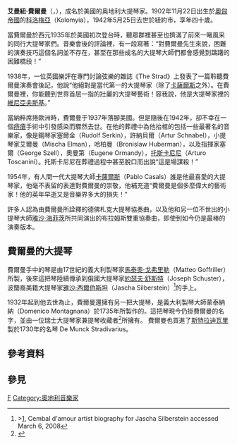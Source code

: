 '''艾曼紐·費爾曼'''（{{lang-de|Emanuel Feuermann}}，{{bd|1902年|11月22日|1942年|5月25日|catIdx=F}}），成名於美國的奥地利大提琴家。1902年11月22日出生於[[奧匈帝國|奧匈帝國]]的[[科洛梅亞|科洛梅亞]]（Kolomyia），1942年5月25日去世於紐約市，享年四十歲。

當費爾曼於西元1935年於美國初次登台時，聽眾群裡甚至也擠滿了前來一睹風采的同行大提琴家們。音樂會後的評論裡，有一段寫著：“對費爾曼先生來說，困難的演奏技巧這個名詞並不存在，甚至在那些成名的大提琴大師們都會感覺到躊躇的困難橋段！”

1938年，一位英國樂評在專門討論弦樂的雜誌《The Strad》上發表了一篇聆聽費爾曼演奏會後記，他說“他絕對是當代第一的大提琴家（除了[[卡薩爾斯|卡薩爾斯]]之外）。在費爾曼裡，你能聽到世界首屈一指的壯麗的大提琴藝術！容我說，他是大提琴家裡的[[亨里克·維尼亞夫斯基|維尼亞夫斯基]]。”

當納粹席捲歐洲時，費爾曼于1937年落腳美國。但是隨後在1942年，卻不幸在一個[[痔瘡|痔瘡]]手術中引發感染而驟然去世。在他的葬禮中為他抬棺的包括一些最著名的音樂家，像是鋼琴家塞爾金（Rudolf Serkin），許納貝爾（Artur Schnabel），小提琴家艾爾曼（Mischa Elman），哈柏曼（Bronislaw Huberman），以及指揮家塞爾（George Szell），奧曼第（Eugene Ormandy），[[托斯卡尼尼|托斯卡尼尼]]（Arturo Toscanini）。托斯卡尼尼在葬禮過程中甚至脫口而出說“這是場謀殺！”

1954年，有人問一代大提琴大師[[卡薩爾斯|卡薩爾斯]]（Pablo Casals）誰是他最喜愛的大提琴家，他毫不表留的表達對費爾曼的崇敬，他補充道“費爾曼是個多麼偉大的藝術家！他的英年早逝又是音樂界多大的損失！”

許多人認為由費爾曼所詮釋的德佛札克大提琴協奏曲，以及他和另一位不世出的小提琴大師[[雅沙·海菲茨|雅沙·海菲茨]]所共同演出的布拉姆斯雙重協奏曲，即使到如今仍是最棒的演奏版本。

==費爾曼的大提琴==
費爾曼手中的琴是由17世紀的義大利製琴家[[馬泰奧·戈弗里勒|馬泰奧·戈弗里勒]]（Matteo Goffriller）所製，後來這把琴陸續傳承到俄國大提琴家[[約瑟夫·舒斯特|約瑟夫·舒斯特]]（Joseph Schuster），波籣裔美籍大提琴家[[雅沙·西爾伯斯坦|雅沙·西爾伯斯坦]]（Jascha Silberstein）<ref>>[http://www.cembaldamour.com/artistsbios.html], Cembal d'amour artist biography for Jascha Silberstein accessed March 6, 2008</ref>的手上。

1932年起到他去世為止，費爾曼還擁有另一把大提琴，是義大利製琴大師蒙泰納納（Domenico Montagnana）於1735年所製作的。這把琴現今仍掛費爾曼的名字，並由一位瑞士大提琴家兼提琴收藏者<ref>{{cite web
  | publisher = Cozio
  | title = ID: 2637, Type: cello
  | url = http://www.cozio.com/Instrument.aspx?id=2637
  | accessdate = 2006-08-22
  | deadurl = yes
  | archiveurl = https://web.archive.org/web/20070927023838/http://www.cozio.com/Instrument.aspx?id=2637
  | archivedate = 2007-09-27
  }}</ref>所擁有。 
費爾曼也買進了[[斯特拉迪瓦里|斯特拉迪瓦里]]製於1730年的名琴 De Munck Stradivarius。

==參考資料==
{{reflist}}

== 參見 ==
{{portal|古典音樂}}

{{Authority control}}
{{DEFAULTSORT:Feuermann, Emanuel}}
[[Category:大提琴家|F]]
[[Category:奧地利音樂家|Category:奧地利音樂家]]